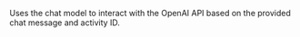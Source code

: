 Uses the chat model to interact with the OpenAI API based on the provided chat message and activity ID.